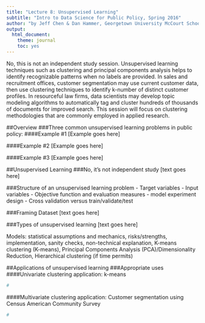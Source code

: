 ```yaml
---
title: "Lecture 8: Unsupervised Learning"
subtitle: "Intro to Data Science for Public Policy, Spring 2016"
author: "by Jeff Chen & Dan Hammer, Georgetown University McCourt School of Public Policy"
output: 
  html_document: 
    theme: journal
    toc: yes
---
```


No, this is not an independent study session. Unsupervised learning techniques such as clustering and principal components analysis helps to identify recognizable patterns when no labels are provided. In sales and recruitment offices, customer segmentation may use current customer data, then use clustering techniques to identify k-number of distinct customer profiles. In resourceful law firms, data scientists may develop topic modeling algorithms to automatically tag and cluster hundreds of thousands of documents for improved search. This session will focus on clustering methodologies that are commonly employed in applied research.

##Overview
###Three common unsupervised learning problems in public policy:
####Example #1
[Example goes here]

####Example #2
[Example goes here]

####Example #3
[Example goes here]

##Unsupervised Learning
###No, it's not independent study 
[text goes here]

###Structure of an unsupervised learning problem
- Target variables
- Input variables
- Objective function and evaluation measures
- model experiment design
- Cross validation versus train/validate/test

###Framing Dataset
[text goes here]

###Types of unsupervised learning
[text goes here]

Models: statistical assumptions and mechanics, risks/strengths, implementation, sanity checks, non-technical explanation, K-means clustering (K-means), Principal Components Analysis (PCA)/Dimensionality Reduction, Hierarchical clustering (if time permits)

##Applications of unsupervised learning
###Appropriate uses 
####Univariate clustering application: k-means
```r
#
```

####Multivariate clustering application: Customer segmentation using Census American Community Survey
```r
#
```
